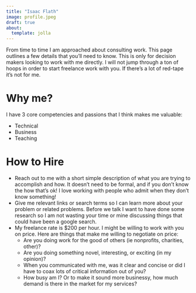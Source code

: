 ```yaml
---
title: "Isaac Flath"
image: profile.jpeg
draft: true
about:
  template: jolla
---
```


From time to time I am approached about consulting work.  This page outlines a few details that you'll need to know.  This is only for decision makers looking to work with me directly.  I will not jump through a ton of hoops in order to start freelance work with you.  If there's a lot of red-tape it's not for me.

# Why me?

I have 3 core competencies and passions that I think makes me valuable:

+ Technical
+ Business
+ Teaching

# How to Hire

+ Reach out to me with a short simple description of what you are trying to accomplish and how.  It doesn't need to be formal, and if you don't know the how that's ok!  I love working with people who admit when they don't know something!
+ Give me relevant links or search terms so I can learn more about your problem or related problems.  Before we talk I want to have done some research so I am not wasting your time or mine discussing things that could have been a google search.
+ My freelance rate is $200 per hour.  I might be willing to work with you on price.  Here are things that make me willing to negotiate on price:
    + Are you doing work for the good of others (ie nonprofits, charities, other)?
    + Are you doing something novel, interesting, or exciting (in my opinion)?
    + When you communicated with me, was it clear and concise or did I have to coax lots of critical information out of you?
    + How busy am I?  Or to make it sound more businessy, how much demand is there in the market for my services?